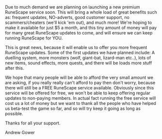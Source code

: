 {{Update|date = 5 October 2001}}

Due to much demand we are planning on launching a new premium RuneScape service soon. This will bring a whole load of great benefits such as: frequent updates, NO-adverts, good customer support, no scammers/cheaters (we'll kick 'em out), and much more! We're hoping to make it available for just $5 a month, and this tiny amount of money will pay for many great RuneScape updates to come, and will ensure we can keep running RuneScape for YOU.

This is great news, because it will enable us to offer you more frequent RuneScape updates. Some of the first updates we have planned include: A duelling system, more monsters (wolf, giant-bat, lizard-man etc..), lots of new items, sound effects, more quests, and there will be loads more stuff after this. 

We hope that many people will be able to afford the very small amount we are asking, if you really really can't afford to pay then don't worry, because there will still be a FREE RuneScape service available. Obviously since this service will be offered for free, we won't be able to keep offering regular updates to non-paying members. In actual fact running the free service will cost us a lot of money but we want to thank all the people who have helped us beta-test the game so far, and so will try keep it going as long as possible. 

Thanks for all your support.

Andrew Gower

[[Category:Updates|{{PAGENAME}}]]
